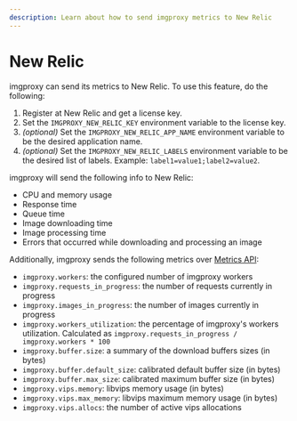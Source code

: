 ```yaml
---
description: Learn about how to send imgproxy metrics to New Relic
---
```


# New Relic

imgproxy can send its metrics to New Relic. To use this feature, do the following:

1. Register at New Relic and get a license key.
2. Set the `IMGPROXY_NEW_RELIC_KEY` environment variable to the license key.
3. _(optional)_ Set the `IMGPROXY_NEW_RELIC_APP_NAME` environment variable to be the desired application name.
4. _(optional)_ Set the `IMGPROXY_NEW_RELIC_LABELS` environment variable to be the desired list of labels. Example: `label1=value1;label2=value2`.

imgproxy will send the following info to New Relic:

* CPU and memory usage
* Response time
* Queue time
* Image downloading time
* Image processing time
* Errors that occurred while downloading and processing an image

Additionally, imgproxy sends the following metrics over [Metrics API](https://docs.newrelic.com/docs/data-apis/ingest-apis/metric-api/introduction-metric-api/):

* `imgproxy.workers`: the configured number of imgproxy workers
* `imgproxy.requests_in_progress`: the number of requests currently in progress
* `imgproxy.images_in_progress`: the number of images currently in progress
* `imgproxy.workers_utilization`: the percentage of imgproxy's workers utilization. Calculated as `imgproxy.requests_in_progress / imgproxy.workers * 100`
* `imgproxy.buffer.size`: a summary of the download buffers sizes (in bytes)
* `imgproxy.buffer.default_size`: calibrated default buffer size (in bytes)
* `imgproxy.buffer.max_size`: calibrated maximum buffer size (in bytes)
* `imgproxy.vips.memory`: libvips memory usage (in bytes)
* `imgproxy.vips.max_memory`: libvips maximum memory usage (in bytes)
* `imgproxy.vips.allocs`: the number of active vips allocations
